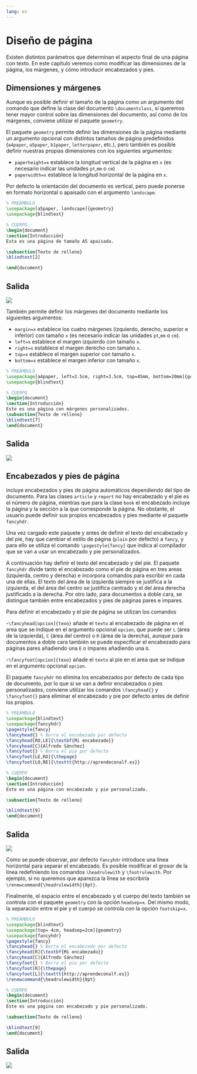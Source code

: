 ```yaml
---
lang: es
---
```


# Diseño de página

Existen distintos parámetros que determinan el aspecto final de una página con texto. En este capítulo veremos como modificar las dimensiones de la página, los márgenes, y cómo introducir encabezados y pies.

## Dimensiones y márgenes

Aunque es posible definir el tamaño de la página como un argumento del comando que define la clase del documento `\documentclass`, si queremos tener mayor control sobre las dimensiones del documento, así como de los márgenes, conviene utilizar el paquete `geometry`.

El paquete `geometry` permite definir las dimensiones de la página mediante un argumento opcional con distintos tamaños de página predefinidos (`a4paper`, `a5paper`, `b1paper`, `letterpaper`, etc.), pero también es posible definir nuestras propias dimensiones con los siguientes argumentos:

- `paperheight=x` establece la longitud vertical de la página en `x` (es necesario indicar las unidades `pt`,`mm` o `cm`)
- `paperwidth=x` establece la longitud horizontal de la página en `x`.

Por defecto la orientación del documento es vertical, pero puede ponerse en formato horizontal o apaisado con el argumento `landscape`.

:::{#exm-pagina-a5-apaisada}

```latex
% PREÁMBULO
\usepackage[a5paper, landscape]{geometry}
\usepackage{blindtext}

% CUERPO
\begin{document}
\section{Introducción}
Esta es una página de tamaño A5 apaisada.

\subsection{Texto de relleno}
\blindtext[2]

\end{document}
```

:::{.callout-note collapse="true" icon=false}
## Salida
![](img/dise%C3%B1o-pagina/pagina-a5-apaisada.png)
:::
:::

También permite definir los márgenes del documento mediante los siguientes argumentos:

- `margin=x` establece los cuatro márgenes (izquierdo, derecho, superior e inferior) con tamaño `x` (es necesario indicar las unidades `pt`,`mm` o `cm`).
- `left=x` establece el margen izquierdo con tamaño `x`.
- `right=x` establece el margen derecho con tamaño `x`.
- `top=x` establece el margen superior con tamaño `x`.
- `bottom=x` establece el margen inferior con tamaño `x`.


:::{#exm-margenes}

```latex
% PREÁMBULO
\usepackage[a4paper, left=2.5cm, right=3.5cm, top=45mm, bottom=20mm]{geometry}
\usepackage{blindtext}

% CUERPO
\begin{document}
\section{Introducción}
Este es una página con márgenes personalizados.
\subsection{Texto de relleno}
\blindtext[7]
\end{document}
```

:::{.callout-note collapse="true" icon=false}
## Salida
![](img/dise%C3%B1o-pagina/pagina-margenes-personalizados.png)
:::
:::

## Encabezados y pies de página

\LaTeX incluye encabezados y pies de página automáticos dependiendo del tipo de documento. Para las clases `article` y `report` no hay encabezado y el pie es el número de página, mientras que para la clase `book` el encabezado incluye la página y la sección a la que corresponde la página. No obstante, el usuario puede definir sus propios encabezados y pies mediante el paquete `fancyhdr`. 

Una vez cargado este paquete y antes de definir el texto del encabezado y del pie, hay que cambiar el estilo de página (`plain` por defecto) a `fancy`, y para ello se utiliza el comando `\pagestyle{fancy}` que indica al compilador que se van a usar un encabezado y pie personalizados.

A continuación hay definir el texto del encabezado y del pie. El paquete `fancyhdr` divide tanto el encabezado como el pie de página en tres areas (izquierda, centro y derecha) e incorpora comandos para escribir en cada una de ellas. El texto del área de la izquierda siempre se justifica a la izquierda, el del área del centro se justifica centrado y el del área derecha justificado a la derecha. Por otro lado, para documentos a doble cara, se distingue también entre encabezados y pies de páginas pares e impares. 

Para definir el encabezado y el pie de página se utilizan los comandos

-`\fancyhead[opcion]{texo}` añade el `texto` al encabezado de página en el area que se indique en el argumento opcional `opcion`, que puede ser `L` (área de la izquierda), `C` (área del centro) o `R` (área de la derecha), aunque para documentos a doble cara también se puede especificar el encabezado para páginas pares añadiendo una `E` o impares añadiendo una `O`.

-`\fancyfoot[opcion]{texo}` añade el `texto` al pie en el area que se indique en el argumento opcional `opcion`.

:::{.callout-warning}
El paquete `fancyhdr` no elimina los encabezados por defecto de cada tipo de documento, por lo que si se van a definir encabezados o pies personalizados, conviene utilizar los comandos `\fancyhead{}` y `\fancyfoot{}` para eliminar el encabezado y pie por defecto antes de definir los propios.
:::

:::{#exm-encabezado-pie}

```latex
% PREÁMBULO
\usepackage{blindtext}
\usepackage{fancyhdr}
\pagestyle{fancy}
\fancyhead{} % Borra el encabezado por defecto
\fancyhead[RO,LE]{\textbf{Mi encabezado}}
\fancyhead[C]{Alfredo Sánchez}
\fancyfoot{} % Borra el pie por defecto
\fancyfoot[LE,RO]{\thepage}
\fancyfoot[LO,RE]{\texttt{http://aprendeconalf.es}}

% CUERPO
\begin{document}
\section{Introducción}
Este es una página con encabezado y pie personalizado.

\subsection{Texto de relleno}

\blindtext[9]
\end{document}
```
:::{.callout-note collapse="true" icon=false}
## Salida
![](img/diseño-pagina/encabezado-pie.png)
:::
:::

Como se puede observar, por defecto `fancyhdr` introduce una línea horizontal para separar el encabezado. Es posible modificar el grosor de la línea redefiniendo los comandos `\headrulewith` y `\footrulewith`. Por ejemplo, si no queremos que aparezca la línea se escribiría `\renewcommand{\headrulewidth}{0pt}`. 

Finalmente, el espacio entre el encabezado y el cuerpo del texto también se controla con el paquete `geometry` con la opción `headsep=x`. Del mismo modo, la separación entre el pie y el cuerpo se controla con la opción `footskip=x`. 


:::{#exm-encabezado-pie-2}

```latex
% PREÁMBULO
\usepackage{blindtext}
\usepackage[top= 4cm, headsep=2cm]{geometry}
\usepackage{fancyhdr}
\pagestyle{fancy}
\fancyhead{} % Borra el encabezado por defecto
\fancyhead[R]{\textbf{Mi encabezado}}
\fancyhead[C]{Alfredo Sánchez}
\fancyfoot{} % Borra el pie por defecto
\fancyfoot[R]{\thepage}
\fancyfoot[L]{\texttt{http://aprendeconalf.es}}
\renewcommand{\headrulewidth}{0pt}

% CUERPO
\begin{document}
\section{Introducción}
Este es una página con encabezado y pie personalizado.

\subsection{Texto de relleno}

\blindtext[9]
\end{document}
```
:::{.callout-note collapse="true" icon=false}
## Salida
![](img/diseño-pagina/encabezado-pie-2.png)
:::
:::